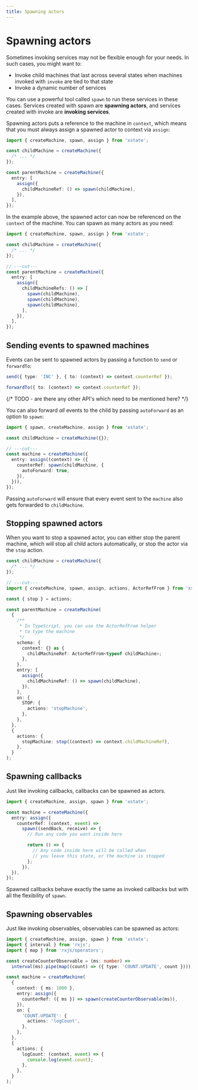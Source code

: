 ```yaml
---
title: Spawning actors
---
```


# Spawning actors

<!-- deps: ["assign-action", "machine-services"] -->

Sometimes invoking services may not be flexible enough for your needs. In such cases, you might want to:

- Invoke child machines that last across several states when machines invoked with `invoke` are tied to that state
- Invoke a dynamic number of services

You can use a powerful tool called `spawn` to run these services in these cases. Services created with spawn are **spawning actors**, and services created with invoke are **invoking services**.

Spawning actors puts a reference to the machine in `context`, which means that you must always assign a spawned actor to context via `assign`:

```ts twoslash
import { createMachine, spawn, assign } from 'xstate';

const childMachine = createMachine({
  /* ... */
});

const parentMachine = createMachine({
  entry: [
    assign({
      childMachineRef: () => spawn(childMachine),
    }),
  ],
});
```

In the example above, the spawned actor can now be referenced on the `context` of the machine. You can spawn as many actors as you need:

```ts twoslash {5-7}
import { createMachine, spawn, assign } from 'xstate';

const childMachine = createMachine({
  /* ... */
});

// ---cut---
const parentMachine = createMachine({
  entry: [
    assign({
      childMachineRefs: () => [
        spawn(childMachine),
        spawn(childMachine),
        spawn(childMachine),
      ],
    }),
  ],
});
```

## Sending events to spawned machines

<!-- deps: ["spawning-machines"] -->

Events can be sent to spawned actors by passing a function to `send` or `forwardTo`:

```ts
send({ type: 'INC' }, { to: (context) => context.counterRef });

forwardTo({ to: (context) => context.counterRef });
```

{/* TODO - are there any other API's which need to be mentioned here? */}

You can also forward _all_ events to the child by passing `autoForward` as an option to `spawn`:

```ts twoslash
import { spawn, createMachine, assign } from 'xstate';

const childMachine = createMachine({});

// ---cut---
const machine = createMachine({
  entry: assign((context) => ({
    counterRef: spawn(childMachine, {
      autoForward: true,
    }),
  })),
});
```

Passing `autoForward` will ensure that every event sent to the `machine` also gets forwarded to `childMachine`.

## Stopping spawned actors

<!-- deps: [spawning-machines] -->

When you want to stop a spawned actor, you can either stop the parent machine, which will stop all child actors automatically, or stop the actor via the `stop` action.

```ts twoslash {9, 35-37}
const childMachine = createMachine({
  /* ... */
});

// ---cut---
import { createMachine, spawn, assign, actions, ActorRefFrom } from 'xstate';

const { stop } = actions;

const parentMachine = createMachine(
  {
    /**
     * In TypeScript, you can use the ActorRefFrom helper
     * to type the machine
     */
    schema: {
      context: {} as {
        childMachineRef: ActorRefFrom<typeof childMachine>;
      },
    },
    entry: [
      assign({
        childMachineRef: () => spawn(childMachine),
      }),
    ],
    on: {
      STOP: {
        actions: 'stopMachine',
      },
    },
  },
  {
    actions: {
      stopMachine: stop((context) => context.childMachineRef),
    },
  }
);
```

## Spawning callbacks

<!-- deps: ["spawning-machines"] -->

Just like invoking callbacks, callbacks can be spawned as actors.

```ts twoslash {22}
import { createMachine, assign, spawn } from 'xstate';

const machine = createMachine({
  entry: assign({
    counterRef: (context, event) =>
      spawn((sendBack, receive) => {
        // Run any code you want inside here

        return () => {
          // Any code inside here will be called when
          // you leave this state, or the machine is stopped
        };
      }),
  }),
});
```

Spawned callbacks behave exactly the same as invoked callbacks but with all the flexibility of `spawn`.

## Spawning observables

<!-- deps: [spawning-machines, "observable-services"] -->

Just like invoking observables, observables can be spawned as actors:

```ts twoslash
import { createMachine, assign, spawn } from 'xstate';
import { interval } from 'rxjs';
import { map } from 'rxjs/operators';

const createCounterObservable = (ms: number) =>
  interval(ms).pipe(map((count) => ({ type: 'COUNT.UPDATE', count })));

const machine = createMachine(
  {
    context: { ms: 1000 },
    entry: assign({
      counterRef: ({ ms }) => spawn(createCounterObservable(ms)),
    }),
    on: {
      'COUNT.UPDATE': {
        actions: 'logCount',
      },
    },
  },
  {
    actions: {
      logCount: (context, event) => {
        console.log(event.count);
      },
    },
  }
);
```
